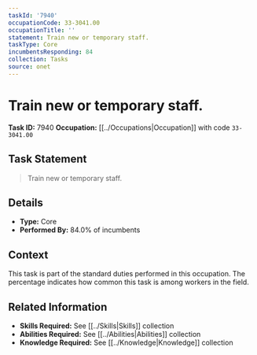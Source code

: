 ```yaml
---
taskId: '7940'
occupationCode: 33-3041.00
occupationTitle: ''
statement: Train new or temporary staff.
taskType: Core
incumbentsResponding: 84
collection: Tasks
source: onet
---
```

# Train new or temporary staff.

**Task ID:** 7940
**Occupation:** [[../Occupations|Occupation]] with code `33-3041.00`

## Task Statement

> Train new or temporary staff.

## Details

- **Type:** Core
- **Performed By:** 84.0% of incumbents

## Context

This task is part of the standard duties performed in this occupation. The percentage indicates how common this task is among workers in the field.

## Related Information

- **Skills Required:** See [[../Skills|Skills]] collection
- **Abilities Required:** See [[../Abilities|Abilities]] collection
- **Knowledge Required:** See [[../Knowledge|Knowledge]] collection

